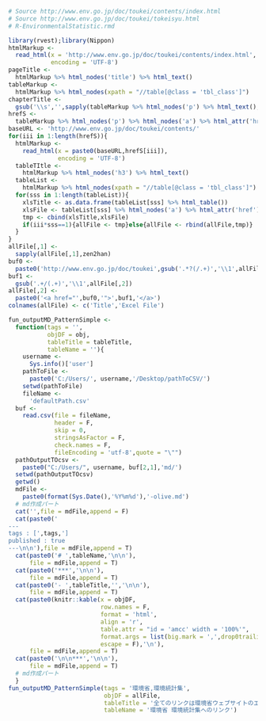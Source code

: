 ```r
# Source http://www.env.go.jp/doc/toukei/contents/index.html
# Source http://www.env.go.jp/doc/toukei/tokeisyu.html
# R-EnvironmentalStatistic.rmd

library(rvest);library(Nippon)
htmlMarkup <- 
  read_html(x = 'http://www.env.go.jp/doc/toukei/contents/index.html',
            encoding = 'UTF-8')
pageTitle <- 
  htmlMarkup %>% html_nodes('title') %>% html_text()
tableMarkup <-
  htmlMarkup %>% html_nodes(xpath = "//table[@class = 'tbl_class']")
chapterTitle <-
  gsub('\\s','',sapply(tableMarkup %>% html_nodes('p') %>% html_text(),zen2han))
hrefS <-
  tableMarkup %>% html_nodes('p') %>% html_nodes('a') %>% html_attr('href')
baseURL <- 'http://www.env.go.jp/doc/toukei/contents/'
for(iii in 1:length(hrefS)){
  htmlMarkup <- 
    read_html(x = paste0(baseURL,hrefS[iii]),
              encoding = 'UTF-8')
  tableTItle <- 
    htmlMarkup %>% html_nodes('h3') %>% html_text()
  tableList <-
    htmlMarkup %>% html_nodes(xpath = "//table[@class = 'tbl_class']")
  for(sss in 1:length(tableList)){    
    xlsTitle <- as.data.frame(tableList[sss] %>% html_table())
    xlsFile <- tableList[sss] %>% html_nodes('a') %>% html_attr('href')
    tmp <- cbind(xlsTitle,xlsFile)
    if(iii*sss==1){allFile <- tmp}else{allFile <- rbind(allFile,tmp)}
  }
}
allFile[,1] <- 
  sapply(allFile[,1],zen2han)
buf0 <- 
  paste0('http://www.env.go.jp/doc/toukei',gsub('.*?(/.+)','\\1',allFile[,2]))
buf1 <-
  gsub('.+/(.+)','\\1',allFile[,2])
allFile[,2] <-
  paste0('<a href="',buf0,'">',buf1,'</a>')
colnames(allFile) <- c('Title','Excel File')
```

```r
fun_outputMD_PatternSimple <-
  function(tags = '',
           objDF = obj,
           tableTitle = tableTitle,
           tableName = ''){
    username <-
      Sys.info()['user']
    pathToFile <-
      paste0('C:/Users/', username,'/Desktop/pathToCSV/')
    setwd(pathToFile)
    fileName <-
      'defaultPath.csv'
  buf <-
    read.csv(file = fileName,
             header = F,
             skip = 0,
             stringsAsFactor = F,
             check.names = F,
             fileEncoding = 'utf-8',quote = "\"")
  pathOutputTOcsv <-
    paste0("C:/Users/", username, buf[2,1],'md/')
  setwd(pathOutputTOcsv)
  getwd()
  mdFile <-
    paste0(format(Sys.Date(),'%Y%m%d'),'-olive.md')
  # md作成パート
  cat('',file = mdFile,append = F)
  cat(paste0('
---
tags : [',tags,']
published : true
---\n\n'),file = mdFile,append = T)
  cat(paste0('# ',tableName,'\n\n'),
      file = mdFile,append = T)
  cat(paste0('***','\n\n'),
      file = mdFile,append = T)
  cat(paste0('- ',tableTitle,'','\n\n'),
      file = mdFile,append = T)
  cat(paste0(knitr::kable(x = objDF,
                          row.names = F,
                          format = 'html',
                          align = 'r',
                          table.attr = "id = 'amcc' width = '100%'",
                          format.args = list(big.mark = ',',drop0trailing = T),
                          escape = F),'\n'),
      file = mdFile,append = T)
  cat(paste0('\n\n***','\n\n'),
      file = mdFile,append = T)
  # md作成パート
  }
fun_outputMD_PatternSimple(tags = '環境省,環境統計集',
                           objDF = allFile,
                           tableTitle = '全てのリンクは環境省ウェブサイトのエクセルファイル',
                           tableName = '環境省 環境統計集へのリンク')
```
